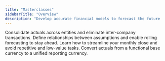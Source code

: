 ```yaml
---
title: "Masterclasses"
sidebarTitle: "Overview"
description: "Develop accurate financial models to forecast the future of your business with Francis."
---
```


<CardGroup cols={2}>
  <Card title="Consolidation" icon="network-wired">
    Consolidate actuals across entities and eliminate inter-company transactions.
  </Card>

  <Card title="Forecasting" icon="chart-line-up-down">
    Define relationships between assumptions and enable rolling forecasting to stay ahead.
  </Card>

  <Card title="Monthly close" icon="calendar">
    Learn how to streamline your monthly close and avoid repetitive and low-value tasks.
  </Card>

  <Card title="Currency" icon="arrow-right-arrow-left">
    Convert actuals from a functional base currency to a unified reporting currency.
  </Card>
</CardGroup>